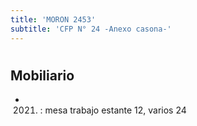 ```yaml
---
title: 'MORON 2453'
subtitle: 'CFP N° 24 -Anexo casona-'
---
```


#


## Mobiliario

*  (2021) : mesa trabajo estante 12, varios 24 



